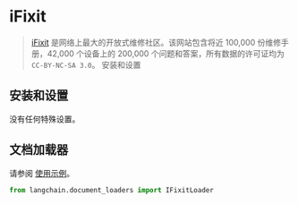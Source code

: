 # iFixit

> [iFixit](https://www.ifixit.com) 是网络上最大的开放式维修社区。该网站包含将近 100,000 份维修手册，42,000 个设备上的 200,000 个问题和答案，所有数据的许可证均为 `CC-BY-NC-SA 3.0`。
> 安装和设置

## 安装和设置

没有任何特殊设置。

## 文档加载器

请参阅 [使用示例](/docs/modules/data_connection/document_loaders/integrations/ifixit.html)。

```python
from langchain.document_loaders import IFixitLoader
```
